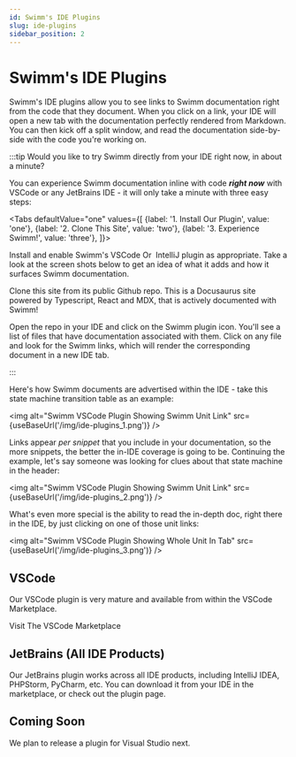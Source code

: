```yaml
---
id: Swimm's IDE Plugins
slug: ide-plugins
sidebar_position: 2
---
```


# Swimm's IDE Plugins

Swimm's IDE plugins allow you to see links to Swimm documentation right from
the code that they document. When you click on a link, your IDE will open a 
new tab with the documentation perfectly rendered from Markdown. You can then
kick off a split window, and read the documentation side-by-side with the 
code you're working on. 

:::tip Would you like to try Swimm directly from your IDE right now, in about a minute?

You can experience Swimm documentation inline with code ***right now*** with VSCode or 
any JetBrains IDE - it will only take a minute with three easy steps:

<Tabs
    defaultValue="one"
    values={[
        {label: '1. Install Our Plugin', value: 'one'},
        {label: '2. Clone This Site', value: 'two'},
        {label: '3. Experience Swimm!', value: 'three'},
    ]}>
    <TabItem value="one">
        <p>Install and enable Swimm's <Link href="https://marketplace.visualstudio.com/items?itemName=Swimm.swimm">VSCode</Link>&nbsp;Or&nbsp;
        <Link href="https://plugins.jetbrains.com/plugin/17201-swimm">IntelliJ</Link> plugin as appropriate. 
        Take a look at the screen shots below to get an idea of what it adds and how it surfaces Swimm documentation.</p>
    </TabItem>
    <TabItem value="two">
        <p>Clone this site from its <Link href="https://github.com/swimmio/docs.swimm.io">public Github repo</Link>. This
        is a Docusaurus site powered by Typescript, React and MDX, that is actively documented with Swimm!</p>
    </TabItem>
    <TabItem value="three">
        <p>Open the repo in your IDE and click on the Swimm plugin icon. You'll see a list of files that have documentation 
        associated with them. Click on any file and look for the Swimm links, which will render the corresponding document 
        in a new IDE tab.</p>
    </TabItem>
</Tabs>
:::

Here's how Swimm documents are advertised within the IDE - take this state
machine transition table as an example:

<img alt="Swimm VSCode Plugin Showing Swimm Unit Link" src={useBaseUrl('/img/ide-plugins_1.png')} />

Links appear *per snippet* that you include in your documentation, so the more
snippets, the better the in-IDE coverage is going to be. Continuing the example,
let's say someone was looking for clues about that state machine in the header:

<img alt="Swimm VSCode Plugin Showing Swimm Unit Link" src={useBaseUrl('/img/ide-plugins_2.png')} />

What's even more special is the ability to read the in-depth doc, right there in
the IDE, by just clicking on one of those unit links:

<img alt="Swimm VSCode Plugin Showing Whole Unit In Tab" src={useBaseUrl('/img/ide-plugins_3.png')} />

## VSCode

Our VSCode plugin is very mature and available from within the VSCode Marketplace.

<Link href="https://marketplace.visualstudio.com/items?itemName=Swimm.swimm">Visit The VSCode Marketplace</Link>

## JetBrains (All IDE Products)

Our JetBrains plugin works across all IDE products, including IntelliJ IDEA, 
PHPStorm, PyCharm, etc. You can download it from your IDE in the marketplace, 
or <Link href="https://plugins.jetbrains.com/plugin/17201-swimm"> check out the plugin page</Link>.

## Coming Soon

We plan to release a plugin for Visual Studio next. 